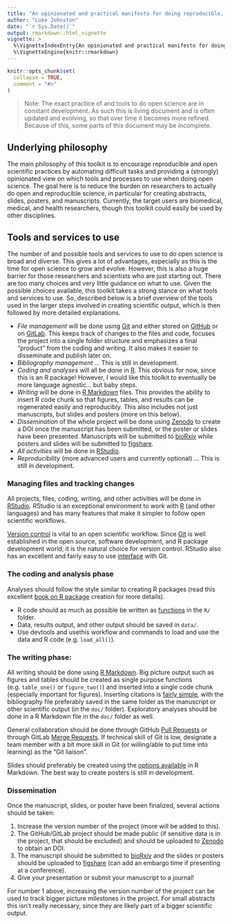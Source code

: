 ```yaml
---
title: "An opinionated and practical manifesto for doing reproducible, open scientific projects with R"
author: "Luke Johnston"
date: "`r Sys.Date()`"
output: rmarkdown::html_vignette
vignette: >
  %\VignetteIndexEntry{An opinionated and practical manifesto for doing reproducible, open scientific projects with R}
  %\VignetteEngine{knitr::rmarkdown}
---
```


```r
knitr::opts_chunk$set(
  collapse = TRUE,
  comment = "#>"
)
```

> Note: The exact practice of and tools to do open science are in constant
development. As such this is living document and is often updated and evolving,
so that over time it becomes more refined. Because of this, some parts of this
document may be incomplete.

## Underlying philosophy

The main philosophy of this toolkit is to encourage reproducible and open
scientific practices by automating difficult tasks and providing a (strongly)
opinionated view on which tools and processes to use when doing open science.
The goal here is to reduce the burden on researchers to actually do open
and reproducible science, in particular for creating abstracts, slides, posters,
and manuscripts. Currently, the target users are biomedical, medical, and health
researchers, though this toolkit could easily be used by other disciplines.

## Tools and services to use

The number of and possible tools and services to use to do open science is broad and 
diverse. This gives a lot of advantages, especially as this is the time for open
science to grow and evolve. However, this is also a huge barrier for those
researchers and scientists who are just starting out. There are too many choices
and very little guidance on what to use. Given the possible choices
available, this toolkit takes a strong stance on what tools and services to use. 
So, described below is a brief overview of the tools used in the larger steps
involved in creating scientific output, which is then followed by more detailed
explanations.

- *File management* will be done using [Git] and either stored on
[GitHub] or on [GitLab]. This keeps track of changes to the files
and code, focuses the project into a single folder structure and emphasizes a final
"product" from the coding and writing. It also makes it easier to disseminate 
and publish later on.
- *Bibliography management* ... This is still in development. <!--{{need to
expand on this... Likely bibtex, but I don't care as long as it is open source
or available in plain text}}.-->
- *Coding and analyses* will all be done in [R]. This obvious for now,
since this is an R package! However, I would like this toolkit to eventually be
more language agnostic... but baby steps.
- *Writing* will be done in [R Markdown] files. This provides the ability
to insert R code chunk so that figures, tables, and results can be regenerated
easily and reproducibly. This also includes not just manuscripts, but slides and
posters (more on this below).
- *Dissemination* of the whole project will be done using [Zenodo] to create
a DOI once the manuscript has been submitted, or the poster or slides have been
presented. Manuscripts will be submitted to [bioRxiv] while posters and slides
will be submitted to [figshare].
- *All activities* will be done in [RStudio].
- *Reproducibility* (more advanced users and currently optional) ... This is
still in development. <!--{{use travis, set up a docker/rocker}}-->

### Managing files and tracking changes

All projects, files, coding, writing, and other activities will be done in
[RStudio]. RStudio is an exceptional environment to work with [R] (and other
languages) and has many features that make it simpler to follow open scientific
workflows.

[Version control](https://git-scm.com/book/en/v2/Getting-Started-About-Version-Control)
is vital to an open scientific workflow. Since [Git]
is well established in the open source, software development, and R package
development world, it is the natural choice for version control.
RStudio also has an excellent and fairly easy to use 
[interface](https://support.rstudio.com/hc/en-us/articles/200532077-Version-Control-with-Git-and-SVN) 
with Git.

### The coding and analysis phase

Analyses should follow the style similar to creating R packages (read this
excellent [book on R package](http://r-pkgs.had.co.nz/) creation for more details).

- R code should as much as possible be written as
[functions](https://swcarpentry.github.io/r-novice-inflammation/02-func-R/) in
the `R/` folder.
- Data, results output, and other output should be saved in `data/`.
- Use devtools and usethis workflow and commands to load and use the data and R
code (e.g. `load_all()`).

### The writing phase:

All writing should be done using [R Markdown]. Big picture output such as figures 
and tables should be created as single purpose functions (e.g. `table_one()` or
`figure_two()`) and inserted into a single code chunk (especially important for 
figures). Inserting citations is [fairly simple](https://rmarkdown.rstudio.com/authoring_bibliographies_and_citations.html),
with the bibliography file preferably saved in the same folder as the
manuscript or other scientific output (in the `doc/` folder). Exploratory 
analyses should be done in a R Markdown file in the `doc/` folder as well.

General collaboration should be done through GitHub [Pull Requests](https://help.github.com/articles/about-pull-requests/)
or through GitLab [Merge Requests](https://docs.gitlab.com/ee/user/project/merge_requests/). 
If technical skill of Git is low, designate a team member with a bit more skill
in Git (or willing/able to put time into learning) as the "Git liaison".

Slides should preferably be created using the [options available](https://rmarkdown.rstudio.com/lesson-11.html) 
in R Markdown. The best way to create posters is still in development.

### Dissemination

Once the manuscript, slides, or poster have been finalized, several actions should 
be taken:

1. Increase the version number of the project (more will be added to this).
2. The GitHub/GitLab project should be made public (if sensitive data is in
the project, that should be excluded) and should be uploaded to [Zenodo] to
obtain an DOI.
3. The manuscript should be submitted to [bioRxiv] and the slides or posters
should be uploaded to [figshare] (can add an embargo time if presenting at a
conference).
4. Give your presentation or submit your manuscript to a journal!

For number 1 above, increasing the version number of the project can be used to
track bigger picture milestones in the project. For small abstracts this isn't
really necessary, since they are likely part of a bigger scientific output.

[R]: https://cran.r-project.org/
[Git]: https://git-scm.com/
[RStudio]: https://www.rstudio.com/
[Zenodo]: https://zenodo.org/
[figshare]: https://figshare.com/
[GitHub]: https://github.com/
[GitLab]: https://gitlab.com/
[bioRxiv]: https://www.biorxiv.org/
[R Markdown]: https://rmarkdown.rstudio.com/

<!--
Notes:

- Strong opinion on how projects should be structured or organized and how to be open/where to send code
    - Use R package framework
    - Use travis or gitlab-ci
    - Some type of CI should be able to generate your manuscript without errors

- Bibliography files... as long as it interacts with R Markdown{{link to biblio}}
- CSL{{link}} for citation styling.

-->
